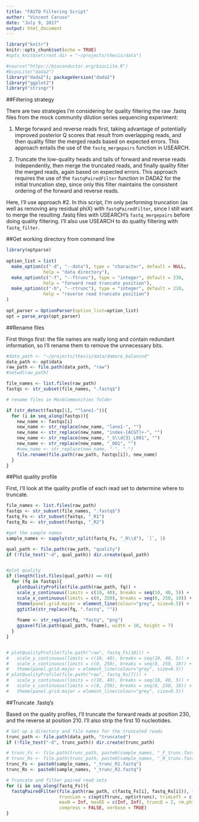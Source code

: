 ```yaml
---
title: "FASTQ Filtering Script"
author: "Vincent Caruso"
date: "July 9, 2017"
output: html_document
---
```


```r

library("knitr")
knitr::opts_chunk$set(echo = TRUE)
#opts_knit$set(root.dir = "~/projects/thesis/data")
```

```r
#source("https://bioconductor.org/biocLite.R")
#biocLite("dada2")
library("dada2"); packageVersion("dada2")
library("ggplot2")
library("stringr")

```

##Filtering strategy

There are two strategies I'm considering for quality filtering the raw .fastq files from the mock community dilution series sequencing experiment:

1. Merge forward and reverse reads first, taking advantage of potentially improved posterior Q scores that result from overlapping reads, and then quality filter the merged reads based on expected errors. This approach entails the use of the `fastq_mergepairs` function in USEARCH.

2. Truncate the low-quality heads and tails of forward and reverse reads independently, then merge the truncated reads, and finally quality filter the merged reads, again based on expected errors. This approach requires the use of the `fastqPairedFilter` function in DADA2 for the initial truncation step, since only this filter maintains the consistent ordering of the forward and reverse reads.

Here, I'll use approach #2. In this script, I'm only performing truncation (as well as removing any residual phiX) with `fastqPairedFilter`, since I still want to merge the resulting .fastq files with USEARCH's `fastq_mergepairs` before doing quality filtering. I'll also use USEARCH to do quality filtering with `fastq_filter`. 


##Get working directory from command line

```r

library(optparse)
 
option_list = list(
  make_option(c("-d", "--data"), type = "character", default = NULL, 
              help = "data directory"),
  make_option(c("-f", "--ftrunc"), type = "integer", default = 230,
              help = "forward read truncate position"),
  make_option(c("-b", "--rtrunc"), type = "integer", default = 210,
              help = "reverse read truncate position")
)
 
opt_parser = OptionParser(option_list=option_list)
opt = parse_args(opt_parser)

```

##Rename files

First things first: the file names are really long and contain redundant information, so I'll rename them to remove the unnecessary bits.
```r

#data_path <- "~/projects/thesis/data/damore_balanced"
data_path <- opt$data
raw_path <- file.path(data_path, "raw")
#setwd(raw_path)

file_names <- list.files(raw_path)
fastqs <- str_subset(file_names, ".fastq$")

# rename files in MockCommunities folder

if (str_detect(fastqs[1], "^lane1-")){
  for (i in seq_along(fastqs)){
    new_name <- fastqs[i]
    new_name <- str_replace(new_name, "lane1-", "")
    new_name <- str_replace(new_name, "index-[ACGT]+-", "")
    new_name <- str_replace(new_name, "_S\\d{3}_L001", "")
    new_name <- str_replace(new_name, "_001", "")
    #new_name <- str_replace(new_name, "-", ".")
    file.rename(file.path(raw_path, fastqs[i]), new_name)
  }
}

```

##Plot quality profile

First, I'll look at the quality profile of each read set to determine where to truncate.
```r

file_names <- list.files(raw_path)
fastqs <- str_subset(file_names, ".fastq$")
fastq_Fs <- str_subset(fastqs, "_R1")
fastq_Rs <- str_subset(fastqs, "_R2")

#get the sample names
sample_names <- sapply(str_split(fastq_Fs, "_R\\d"), `[`, 1)

qual_path <- file.path(raw_path, "quality")
if (!file_test("-d", qual_path)) dir.create(qual_path)


#plot quality
if (length(list.files(qual_path)) == 0){
  for (fq in fastqs){
    plotQualityProfile(file.path(raw_path, fq)) +
    scale_y_continuous(limits = c(10, 40), breaks = seq(10, 40, 5)) +
    scale_x_continuous(limits = c(0, 250), breaks = seq(0, 250, 10)) +
    theme(panel.grid.major = element_line(colour="grey", size=0.5)) +
    ggtitle(str_replace(fq, ".fastq", ""))
  
    fname <- str_replace(fq, "fastq", "png")
    ggsave(file.path(qual_path, fname), width = 10, height = 7)
  }
}


# plotQualityProfile(file.path("raw", fastq_Fs[10])) + 
#   scale_y_continuous(limits = c(10, 40), breaks = seq(10, 40, 5)) +
#   scale_x_continuous(limits = c(0, 250), breaks = seq(0, 250, 10)) +
#   theme(panel.grid.major = element_line(colour="grey", size=0.5))
# plotQualityProfile(file.path("raw", fastq_Rs[7])) + 
#   scale_y_continuous(limits = c(10, 40), breaks = seq(10, 40, 5)) + 
#   scale_x_continuous(limits = c(0, 250), breaks = seq(0, 250, 10)) +
#   theme(panel.grid.major = element_line(colour="grey", size=0.5))


```


##Truncate .fastq's

Based on the quality profiles, I'll truncate the forward reads at position 230, and the reverse at position 210. I'll also strip the first 10 nucleotides.
```r

# Set up a directory and file names for the truncated reads
trunc_path <- file.path(data_path, "truncated")
if (!file_test("-d", trunc_path)) dir.create(trunc_path)

# trunc_Fs <- file.path(trunc_path, paste0(sample_names, "_F_trunc.fastq"))
# trunc_Rs <- file.path(trunc_path, paste0(sample_names, "_R_trunc.fastq"))
trunc_Fs <- paste0(sample_names, "_trunc_R1.fastq")
trunc_Rs <- paste0(sample_names, "_trunc_R2.fastq")

# Truncate and filter paired read sets
for (i in seq_along(fastq_Fs)){
  fastqPairedFilter(file.path(raw_path, c(fastq_Fs[i], fastq_Rs[i])), file.path(trunc_path, c(trunc_Fs[i], trunc_Rs[i])),
                    truncLen = c(opt$ftrunc, opt$rtrunc), trimLeft = c(15, 15),
                    maxN = Inf, maxEE = c(Inf, Inf), truncQ = 2, rm.phix = TRUE,
                    compress = FALSE, verbose = TRUE)
}

```

